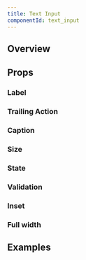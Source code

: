 ```yaml
---
title: Text Input
componentId: text_input
---
```



## Overview

<Overview component="TextInput" />

## Props

<PropertyOverview component="TextInput" />

### Label

<PropertyPreview component="TextInput" property="label?" />

### Trailing Action

<PropertyPreview component="TextInput" property="➡️ trailingAction?" />

### Caption

<PropertyPreview component="TextInput" property="caption?" />

### Size

<PropertyPreview component="TextInput" property="size" />

### State

<PropertyPreview component="TextInput" property="state" />

### Validation

<PropertyPreview component="TextInput" property="validation" />

### Inset

<PropertyPreview component="TextInput" property="inset?" />

### Full width

<PropertyPreview component="TextInput" property="fullWidth?" />

## Examples

<Examples component="TextInput" />
